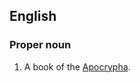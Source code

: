 ==English==
{{book of the Bible|The Prayer of Azariah and Song of the Three Holy Children}}
{{rfd|en}}
===Proper noun===
{{en-proper noun|head=[[song|Song]] of the [[three|Three]] [[holy|Holy]] [[child|Children]]}}

# {{lb|en|biblical}} A book of the [[Apocrypha]].